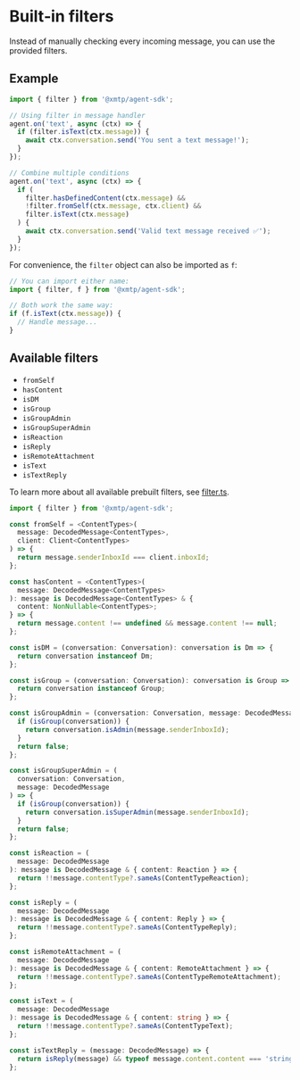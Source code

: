 # Built‑in filters

Instead of manually checking every incoming message, you can use the provided filters.

## Example

```ts
import { filter } from '@xmtp/agent-sdk';

// Using filter in message handler
agent.on('text', async (ctx) => {
  if (filter.isText(ctx.message)) {
    await ctx.conversation.send('You sent a text message!');
  }
});

// Combine multiple conditions
agent.on('text', async (ctx) => {
  if (
    filter.hasDefinedContent(ctx.message) &&
    !filter.fromSelf(ctx.message, ctx.client) &&
    filter.isText(ctx.message)
  ) {
    await ctx.conversation.send('Valid text message received ✅');
  }
});
```

For convenience, the `filter` object can also be imported as `f`:

```ts
// You can import either name:
import { filter, f } from '@xmtp/agent-sdk';

// Both work the same way:
if (f.isText(ctx.message)) {
  // Handle message...
}
```

## Available filters

- `fromSelf`
- `hasContent`
- `isDM`
- `isGroup`
- `isGroupAdmin`
- `isGroupSuperAdmin`
- `isReaction`
- `isReply`
- `isRemoteAttachment`
- `isText`
- `isTextReply`

To learn more about all available prebuilt filters, see [filter.ts](https://github.com/xmtp/xmtp-js/blob/main/sdks/agent-sdk/src/utils/filter.ts).

```ts [Node]
import { filter } from '@xmtp/agent-sdk';

const fromSelf = <ContentTypes>(
  message: DecodedMessage<ContentTypes>,
  client: Client<ContentTypes>
) => {
  return message.senderInboxId === client.inboxId;
};

const hasContent = <ContentTypes>(
  message: DecodedMessage<ContentTypes>
): message is DecodedMessage<ContentTypes> & {
  content: NonNullable<ContentTypes>;
} => {
  return message.content !== undefined && message.content !== null;
};

const isDM = (conversation: Conversation): conversation is Dm => {
  return conversation instanceof Dm;
};

const isGroup = (conversation: Conversation): conversation is Group => {
  return conversation instanceof Group;
};

const isGroupAdmin = (conversation: Conversation, message: DecodedMessage) => {
  if (isGroup(conversation)) {
    return conversation.isAdmin(message.senderInboxId);
  }
  return false;
};

const isGroupSuperAdmin = (
  conversation: Conversation,
  message: DecodedMessage
) => {
  if (isGroup(conversation)) {
    return conversation.isSuperAdmin(message.senderInboxId);
  }
  return false;
};

const isReaction = (
  message: DecodedMessage
): message is DecodedMessage & { content: Reaction } => {
  return !!message.contentType?.sameAs(ContentTypeReaction);
};

const isReply = (
  message: DecodedMessage
): message is DecodedMessage & { content: Reply } => {
  return !!message.contentType?.sameAs(ContentTypeReply);
};

const isRemoteAttachment = (
  message: DecodedMessage
): message is DecodedMessage & { content: RemoteAttachment } => {
  return !!message.contentType?.sameAs(ContentTypeRemoteAttachment);
};

const isText = (
  message: DecodedMessage
): message is DecodedMessage & { content: string } => {
  return !!message.contentType?.sameAs(ContentTypeText);
};

const isTextReply = (message: DecodedMessage) => {
  return isReply(message) && typeof message.content.content === 'string';
};
```
